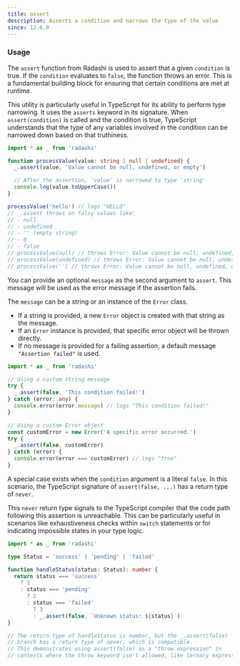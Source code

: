 ```yaml
---
title: assert
description: Asserts a condition and narrows the type of the value
since: 12.6.0
---
```


### Usage

The `assert` function from Radashi is used to assert that a given `condition` is true. If the `condition` evaluates to `false`, the function throws an error. This is a fundamental building block for ensuring that certain conditions are met at runtime.

This utility is particularly useful in TypeScript for its ability to perform type narrowing. It uses the `asserts` keyword in its signature. When `assert(condition)` is called and the condition is true, TypeScript understands that the type of any variables involved in the condition can be narrowed down based on that truthiness.

```ts
import * as _ from 'radashi'

function processValue(value: string | null | undefined) {
  _.assert(value, 'Value cannot be null, undefined, or empty')

  // After the assertion, 'value' is narrowed to type 'string'
  console.log(value.toUpperCase())
}

processValue('hello') // logs "HELLO"
// _.assert throws on falsy values like:
// - null
// - undefined
// - '' (empty string)
// - 0
// - false
// processValue(null) // throws Error: Value cannot be null, undefined, or empty
// processValue(undefined) // throws Error: Value cannot be null, undefined, or empty
// processValue('') // throws Error: Value cannot be null, undefined, or empty
```

You can provide an optional `message` as the second argument to `assert`. This message will be used as the error message if the assertion fails.

The `message` can be a string or an instance of the `Error` class.

- If a string is provided, a new `Error` object is created with that string as the message.
- If an `Error` instance is provided, that specific error object will be thrown directly.
- If no message is provided for a failing assertion, a default message `"Assertion failed"` is used.

```ts
import * as _ from 'radashi'

// Using a custom string message
try {
  _.assert(false, 'This condition failed!')
} catch (error: any) {
  console.error(error.message) // logs "This condition failed!"
}

// Using a custom Error object
const customError = new Error('A specific error occurred.')
try {
  _.assert(false, customError)
} catch (error) {
  console.error(error === customError) // logs "true"
}
```

A special case exists when the `condition` argument is a literal `false`. In this scenario, the TypeScript signature of `assert(false, ...)` has a return type of `never`.

This `never` return type signals to the TypeScript compiler that the code path following this assertion is unreachable. This can be particularly useful in scenarios like exhaustiveness checks within `switch` statements or for indicating impossible states in your type logic.

```ts
import * as _ from 'radashi'

type Status = 'success' | 'pending' | 'failed'

function handleStatus(status: Status): number {
  return status === 'success'
    ? 1
    : status === 'pending'
      ? 2
      : status === 'failed'
        ? 3
        : _.assert(false, `Unknown status: ${status}`)
}

// The return type of handleStatus is number, but the _.assert(false)
// branch has a return type of never, which is compatible.
// This demonstrates using assert(false) as a "throw expression" in
// contexts where the throw keyword isn't allowed, like ternary expressions.
```
